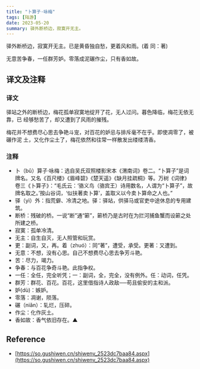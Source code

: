 ```yaml
---
title: "卜算子·咏梅"
tags: [陆游]
date: 2023-05-20
summary: 驿外断桥边，寂寞开无主。
---
```


驿外断桥边，寂寞开无主。已是黄昏独自愁，更着风和雨。(着 同：著)

无意苦争春，一任群芳妒。零落成泥碾作尘，只有香如故。

## 译文及注释

### 译文

驿站之外的断桥边，梅花孤单寂寞地绽开了花，无人过问。暮色降临，梅花无依无靠，已
经够愁苦了，却又遭到了风雨的摧残。

梅花并不想费尽心思去争艳斗宠，对百花的妒忌与排斥毫不在乎。即使凋零了，被碾作泥
土，又化作尘土了，梅花依然和往常一样散发出缕缕清香。

### 注释

- 卜（bǔ）算子·咏梅：选自吴氏双照楼影宋本《渭南词》卷二。“卜算子”是词牌名。又名《百尺楼》《眉峰碧》《楚天遥》《缺月挂疏桐》等。万树《词律》卷三《卜算子》：“毛氏云：‘骆义鸟（骆宾王）诗用数名，人谓为“卜算子”，故牌名取之。’按山谷词，‘似扶著卖卜算’，盖取义以今卖卜算命之人也。”
- 驿（yì）外：指荒僻、冷清之地。驿：驿站，供驿马或官吏中途休息的专用建筑。
- 断桥：残破的桥。一说“断”通“簖”，簖桥乃是古时在为拦河捕鱼蟹而设簖之处所建之桥。
- 寂寞：孤单冷清。
- 无主：自生自灭，无人照管和玩赏。
- 更：副词，又，再。着（zhuó）：同“著”，遭受，承受。更著：又遭到。
- 无意：不想，没有心思。自己不想费尽心思去争芳斗艳。
- 苦：尽力，竭力。
- 争春：与百花争奇斗艳。此指争权。
- 一任：全任，完全听凭；一：副词，全，完全，没有例外。任：动词，任凭。
- 群芳：群花、百花。百花，这里借指诗人政敌──苟且偷安的主和派。
- 妒(dù)：嫉妒。
- 零落：凋谢，陨落。
- 碾（niǎn）：轧烂，压碎。
- 作尘：化作灰土。
- 香如故：香气依旧存在。▲

## Reference

- [https://so.gushiwen.cn/shiwenv_2523dc7baa84.aspx](https://so.gushiwen.cn/shiwenv_2523dc7baa84.aspx)